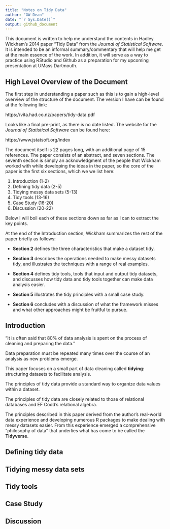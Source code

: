 ```yaml
---
title: "Notes on Tidy Data"
author: "GW Dean"
date: "`r Sys.Date()`"
output: github_document
---
```

This document is written to help me understand the contents in Hadley Wickham's 2014 paper "Tidy Data" from the _Journal of Statistical Software_. It is intended to be an informal summary/commentary that will help me get at the main essence of the work. In addition, it will serve as a way to practice using RStudio and Github as a preparation for my upcoming presentation at UMass Dartmouth.

## High Level Overview of the Document
The first step in understanding a paper such as this is to gain a high-level overview of the structure of the document. The version I have can be found at the following link:

https://vita.had.co.nz/papers/tidy-data.pdf

Looks like a final pre-print, as there is no date listed. The website for the _Journal of Statistical Software_ can be found here:

https://www.jstatsoft.org/index

The document itself is 22 pages long, with an additional page of 15 references. The paper consists of an abstract, and seven sections. The seventh section is simply an acknowledgment of the people that Wickham worked with while developing the ideas in the paper, so the core of the paper is the first six sections, which we we list here:

1. Introduction (1-2)
2. Defining tidy data (2-5)
3. Tidying messy data sets (5-13)
4. Tidy tools (13-16)
5. Case Study (16-20)
6. Discussion (20-22)

Below I will boil each of these sections down as far as I can to extract the key points.

At the end of the Introduction section, Wickham summarizes the rest of the paper briefly as follows:

- **Section 2** defines the three characteristics that make a dataset tidy.

- **Section 3** describes the operations needed to make messy datasets tidy, and illustrates the techniques with a range of real examples.

- **Section 4** defines tidy tools, tools that input and output tidy datasets, and discusses how tidy data and tidy tools together can make data analysis easier.

- **Section 5** illustrates the tidy principles with a small case study.

- **Section 6** concludes with a discussion of what the framework misses and what other approaches might be fruitful to pursue.

## Introduction
"It is often said that 80% of data analysis is spent on the process of cleaning and preparing the data."

Data preparation must be repeated many times over the course of an analysis as new problems emerge.

This paper focuses on a small part of data cleaning called **tidying**: structuring datasets to facilitate analysis.

The principles of tidy data provide a standard way to organize data values within a dataset.

The principles of tidy data are closely related to those of relational databases and EF Codd's relational algebra. 

The principles described in this paper derived from the author's real-world data experience and developing numerous R packages to make dealing with messy datasets easier. From this experience emerged a comprehensive "philosophy of data" that underlies what has come to be called the **Tidyverse**.




## Defining tidy data

## Tidying messy data sets

## Tidy tools

## Case Study

## Discussion
